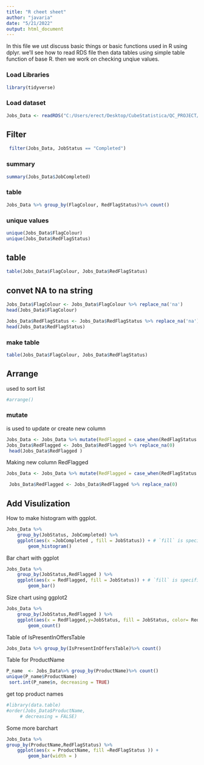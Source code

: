 ```yaml
---
title: "R cheet sheet"
author: "javaria"
date: "5/21/2022"
output: html_document
---
```


In this file we ust discuss basic things or basic functions used in R using dplyr. we'll see how to read RDS file then data tables using simple table function of base R. then we work on
checking unqiue values.

### Load Libraries

```r
library(tidyverse)
```

### Load dataset

```r
Jobs_Data <- readRDS("C:/Users/erect/Desktop/CubeStatistica/QC_PROJECT/QC_PredictiveML/VIEW_CoalesceKPIs.rds")
```

## Filter

```r
 filter(Jobs_Data, JobStatus == "Completed")
```

### summary

```r
summary(Jobs_Data$JobCompleted)
```

### table

```r
Jobs_Data %>% group_by(FlagColour, RedFlagStatus)%>% count()
```

### unique values

```r
unique(Jobs_Data$FlagColour)
unique(Jobs_Data$RedFlagStatus)

```

## table

```r
table(Jobs_Data$FlagColour, Jobs_Data$RedFlagStatus)
```

## convet NA to na string

```r
Jobs_Data$FlagColour <- Jobs_Data$FlagColour %>% replace_na('na')
head(Jobs_Data$FlagColour)
```

```r
Jobs_Data$RedFlagStatus <- Jobs_Data$RedFlagStatus %>% replace_na('na')
head(Jobs_Data$RedFlagStatus)
```

### make table

```r
table(Jobs_Data$FlagColour, Jobs_Data$RedFlagStatus)
```

## Arrange

used to sort list

```r
#arrange()
```

### mutate

is used to update or create new column

```r
Jobs_Data <- Jobs_Data %>% mutate(RedFlagged = case_when(RedFlagStatus == 'Not Ack' ~ '1'))
Jobs_Data$RedFlagged <- Jobs_Data$RedFlagged %>% replace_na(0)  
 head(Jobs_Data$RedFlagged )
```

Making new column RedFlagged

```r
Jobs_Data <- Jobs_Data %>% mutate(RedFlagged = case_when(RedFlagStatus == 'Not Ack' ~ '1'))

 Jobs_Data$RedFlagged <- Jobs_Data$RedFlagged %>% replace_na(0)  
```



## Add Visulization 

How to make histogram with ggplot.

```r
Jobs_Data %>%
    group_by(JobStatus, JobCompleted) %>%
    ggplot(aes(x =JobCompleted , fill = JobStatus)) + # `fill` is specific for histograms
        geom_histogram()
```

Bar chart with ggplot


```r
Jobs_Data %>%
    group_by(JobStatus,RedFlagged ) %>%
    ggplot(aes(x = RedFlagged, fill = JobStatus)) + # `fill` is specific for histograms
        geom_bar()
```

Size chart using ggplot2

```r
Jobs_Data %>%
    group_by(JobStatus,RedFlagged ) %>%
    ggplot(aes(x = RedFlagged,y=JobStatus, fill = JobStatus, color= RedFlagged)) + 
        geom_count()
```

Table of IsPresentInOffersTable


```r
Jobs_Data %>% group_by(IsPresentInOffersTable)%>% count()
```

Table for ProductName

```r
P_name  <- Jobs_Data%>% group_by(ProductName)%>% count()
unique(P_name$ProductName)
 sort.int(P_name$n, decreasing = TRUE)
```

get top product names 

```r
#library(data.table)
#order(Jobs_Data$ProductName,
     # decreasing = FALSE)
```



Some more barchart

```r
Jobs_Data %>%
group_by(ProductName,RedFlagStatus) %>%
    ggplot(aes(x = ProductName, fill =RedFlagStatus )) + 
        geom_bar(width = )
```



